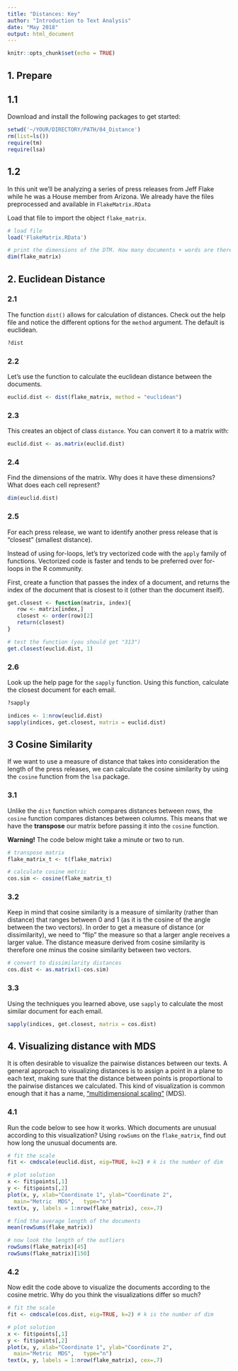 ```yaml
---
title: "Distances: Key"
author: "Introduction to Text Analysis"
date: "May 2018"
output: html_document
---
```


```r
knitr::opts_chunk$set(echo = TRUE)
```

## 1. Prepare 

## 1.1 

Download and install the following packages to get started:

```r
setwd('~/YOUR/DIRECTORY/PATH/04_Distance')
rm(list=ls())
require(tm)
require(lsa)
```

## 1.2

In this unit we'll be analyzing a series of press releases from Jeff Flake while he was a House member from Arizona.  We already have the files preprocessed and available in `FlakeMatrix.RData`

Load that file to import the object `flake_matrix`.

```r
# load file
load('FlakeMatrix.RData')

# print the dimensions of the DTM. How many documents + words are there?
dim(flake_matrix)
```

## 2. Euclidean Distance

### 2.1 

The function `dist()` allows for calculation of distances. Check out the help file and notice the different options for the `method` argument. The default is euclidean.

```r
?dist
```

### 2.2 

Let's use the function to calculate the euclidean distance between the documents.

```r
euclid.dist <- dist(flake_matrix, method = "euclidean")
```

### 2.3 

This creates an object of class `distance`. You can convert it to a matrix with:

```r
euclid.dist <- as.matrix(euclid.dist)
```

### 2.4

Find the dimensions of the matrix. Why does it have these dimensions? What does each cell represent?

```r
dim(euclid.dist)
```

### 2.5 

For each press release, we want to identify another press release that is "closest" (smallest distance).

Instead of using for-loops, let's try vectorized code with the `apply` family of functions. Vectorized code is faster and tends to be preferred over for-loops in the R community.

First, create a function that passes the index of a document, and returns the index of the document that is closest to it (other than the document itself).

```r
get.closest <- function(matrix, index){
   row <- matrix[index,]
   closest <- order(row)[2]
   return(closest)
}

# test the function (you should get "313")
get.closest(euclid.dist, 1)
```

### 2.6

Look up the help page for the `sapply` function. Using this function, calculate the closest document for each email.

```r
?sapply

indices <- 1:nrow(euclid.dist)
sapply(indices, get.closest, matrix = euclid.dist)
```

## 3 Cosine Similarity

If we want to use a measure of distance that takes into consideration the length of the press releases, we can calculate the cosine similarity by using the `cosine` function from the `lsa` package.

### 3.1 

Unlike the `dist` function which compares distances between rows, the `cosine` function compares distances between columns. This means that we have the **transpose** our matrix before passing it into the `cosine` function.

**Warning!** The code below might take a minute or two to run.

```r
# transpose matrix
flake_matrix_t <- t(flake_matrix)

# calculate cosine metric
cos.sim <- cosine(flake_matrix_t)
```

### 3.2

Keep in mind that cosine similarity is a measure of similarity (rather than distance) that ranges between 0 and 1 (as it is the cosine of the angle between the two vectors). In order to get a measure of distance (or dissimilarity), we need to "flip" the measure so that a larger angle receives a larger value. The distance measure derived from cosine similarity is therefore one minus the cosine similarity between two vectors.

```r
# convert to dissimilarity distances
cos.dist <- as.matrix(1-cos.sim) 
```

### 3.3

Using the techniques you learned above, use `sapply` to calculate the most similar document for each email.

```r
sapply(indices, get.closest, matrix = cos.dist)
```

## 4. Visualizing distance with MDS

It is often desirable to visualize the pairwise distances between our texts. A general approach to visualizing distances is to assign a point in a plane to each text, making sure that the distance between points is proportional to the pairwise distances we calculated. This kind of visualization is common enough that it has a name, ["multidimensional scaling"](https://en.wikipedia.org/wiki/Multidimensional_scaling) (MDS).

### 4.1 

Run the code below to see how it works. Which documents are unusual according to this visualization? Using `rowSums` on the `flake_matrix`, find out how long the unusual documents are.

```r
# fit the scale
fit <- cmdscale(euclid.dist, eig=TRUE, k=2) # k is the number of dim

# plot solution 
x <- fit$points[,1]
y <- fit$points[,2]
plot(x, y, xlab="Coordinate 1", ylab="Coordinate 2", 
  main="Metric	MDS",	type="n")
text(x, y, labels = 1:nrow(flake_matrix), cex=.7)

# find the average length of the documents
mean(rowSums(flake_matrix))

# now look the length of the outliers
rowSums(flake_matrix)[45]
rowSums(flake_matrix)[150]
```

### 4.2

Now edit the code above to visualize the documents according to the cosine metric. Why do you think the visualizations differ so much?

```r
# fit the scale
fit <- cmdscale(cos.dist, eig=TRUE, k=2) # k is the number of dim

# plot solution 
x <- fit$points[,1]
y <- fit$points[,2]
plot(x, y, xlab="Coordinate 1", ylab="Coordinate 2", 
  main="Metric	MDS",	type="n")
text(x, y, labels = 1:nrow(flake_matrix), cex=.7)
```
